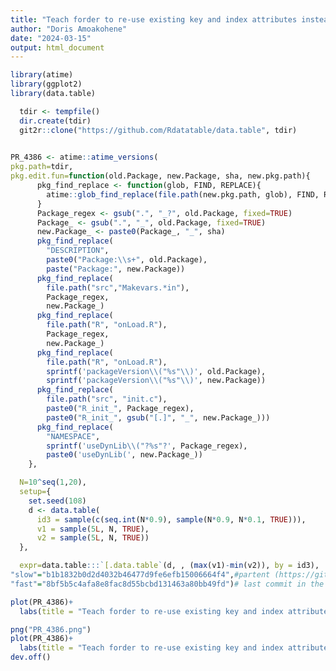 ```yaml
---
title: "Teach forder to re-use existing key and index attributes instead of sorting from scratch #4386"
author: "Doris Amoakohene"
date: "2024-03-15"
output: html_document
---
```




```r

library(atime)
library(ggplot2)
library(data.table)

```

```r
  tdir <- tempfile()
  dir.create(tdir)
  git2r::clone("https://github.com/Rdatatable/data.table", tdir)
  
```


```r

PR_4386 <- atime::atime_versions(
pkg.path=tdir,
pkg.edit.fun=function(old.Package, new.Package, sha, new.pkg.path){
      pkg_find_replace <- function(glob, FIND, REPLACE){
        atime::glob_find_replace(file.path(new.pkg.path, glob), FIND, REPLACE)
      }
      Package_regex <- gsub(".", "_?", old.Package, fixed=TRUE)
      Package_ <- gsub(".", "_", old.Package, fixed=TRUE)
      new.Package_ <- paste0(Package_, "_", sha)
      pkg_find_replace(
        "DESCRIPTION", 
        paste0("Package:\\s+", old.Package),
        paste("Package:", new.Package))
      pkg_find_replace(
        file.path("src","Makevars.*in"),
        Package_regex,
        new.Package_)
      pkg_find_replace(
        file.path("R", "onLoad.R"),
        Package_regex,
        new.Package_)
      pkg_find_replace(
        file.path("R", "onLoad.R"),
        sprintf('packageVersion\\("%s"\\)', old.Package),
        sprintf('packageVersion\\("%s"\\)', new.Package))
      pkg_find_replace(
        file.path("src", "init.c"),
        paste0("R_init_", Package_regex),
        paste0("R_init_", gsub("[.]", "_", new.Package_)))
      pkg_find_replace(
        "NAMESPACE",
        sprintf('useDynLib\\("?%s"?', Package_regex),
        paste0('useDynLib(', new.Package_))
    },

  N=10^seq(1,20),
  setup={ 
    set.seed(108)
    d <- data.table(
      id3 = sample(c(seq.int(N*0.9), sample(N*0.9, N*0.1, TRUE))),
      v1 = sample(5L, N, TRUE),
      v2 = sample(5L, N, TRUE))
  },

  expr=data.table:::`[.data.table`(d, , (max(v1)-min(v2)), by = id3),
"slow"="b1b1832b0d2d4032b46477d9fe6efb15006664f4",#partent (https://github.com/Rdatatable/data.table/commit/b1b1832b0d2d4032b46477d9fe6efb15006664f4) of the first commit  in the PR that fixes the regression(https://github.com/Rdatatable/data.table/pull/4386/commits)
"fast"="8bf5b5c4afa8e8fac8d55bcbd131463a80bb49fd")# last commit in the PR that fixes the regression(https://github.com/Rdatatable/data.table/pull/4386/commits)
```


```r
plot(PR_4386)+
  labs(title = "Teach forder to re-use existing key and index attributes instead of sorting from scratch #4386")

png("PR_4386.png")
plot(PR_4386)+
  labs(title = "Teach forder to re-use existing key and index attributes instead of sorting from scratch #4386")
dev.off()

```
